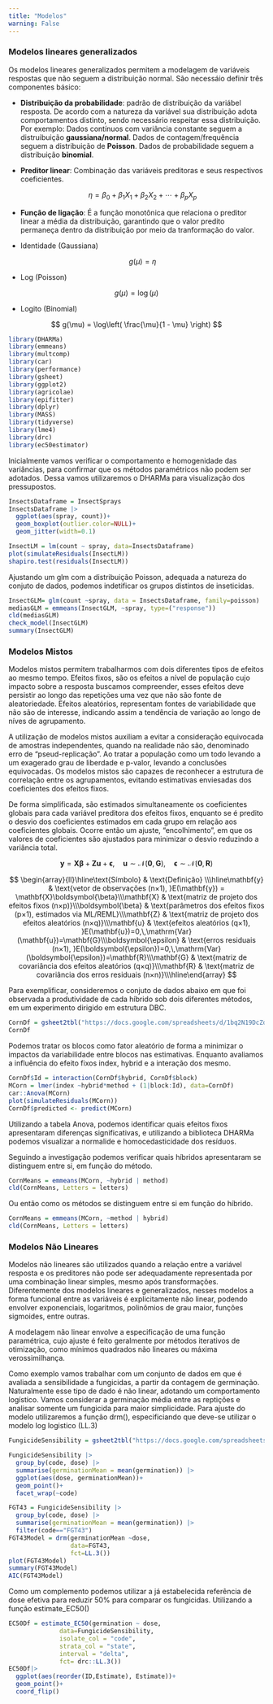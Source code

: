```yaml
---
title: "Modelos"
warning: False
---
```


### Modelos lineares generalizados

Os modelos lineares generalizados permitem a modelagem de variáveis respostas que não seguem a distribuição normal. São necessáio definir três componentes básico:

-   **Distribuição da probabilidade**: padrão de distribuição da variábel resposta. De acordo com a natureza da variável sua distribuição adota comportamentos distinto, sendo necessário respeitar essa distribuição. Por exemplo: Dados contínuos com variância constante seguem a distruibuição **gaussiana/normal**. Dados de contagem/frequência seguem a distribuição de **Poisson**. Dados de probabilidade seguem a distribuição **binomial**.

-   **Preditor linear**: Combinação das variáveis preditoras e seus respectivos coeficientes.

    $$
    \eta = \beta_0 + \beta_1 X_1 + \beta_2 X_2 + \cdots + \beta_p X_p
    $$

-   **Função de ligação**: É a função monotônica que relaciona o preditor linear a média da distribuição, garantindo que o valor predito permaneça dentro da distribuição por meio da tranformação do valor.

-   Identidade (Gaussiana)

    $$
    g(\mu) = \eta
    $$

-   Log (Poisson)

$$
g(\mu) = \log(\mu)
$$

-   Logito (Binomial)

$$
g(\mu) = \log\left( \frac{\mu}{1 - \mu} \right)
$$

```R
library(DHARMa)
library(emmeans)
library(multcomp)
library(car)
library(performance)
library(gsheet)
library(ggplot2)
library(agricolae)
library(epifitter)
library(dplyr)
library(MASS)
library(tidyverse)
library(lme4)
library(drc)
library(ec50estimator)
```

Inicialmente vamos verificar o comportamento e homogenidade das variâncias, para confirmar que os métodos paramétricos não podem ser adotados. Dessa vamos utilizaremos o DHARMa para visualização dos pressupostos.

```R
InsectsDataframe = InsectSprays
InsectsDataframe |>
  ggplot(aes(spray, count))+
  geom_boxplot(outlier.color=NULL)+
  geom_jitter(width=0.1)

InsectLM = lm(count ~ spray, data=InsectsDataframe)
plot(simulateResiduals(InsectLM))
shapiro.test(residuals(InsectLM))
```

Ajustando um glm com a distribuição Poisson, adequada a natureza do conjuto de dados, podemos indetificar os grupos distintos de inseticidas.

```R
InsectGLM= glm(count ~spray, data = InsectsDataframe, family=poisson)
mediasGLM = emmeans(InsectGLM, ~spray, type=("response"))
cld(mediasGLM)
check_model(InsectGLM)
summary(InsectGLM)
```

### Modelos Mistos

Modelos mistos permitem trabalharmos com dois diferentes tipos de efeitos ao mesmo tempo. Efeitos fixos, são os efeitos a nível de população cujo impacto sobre a resposta buscamos compreender, esses efeitos deve persistir ao longo das repetições uma vez que não são fonte de aleatoriedade. Efeitos aleatórios, representam fontes de variabilidade que não são de interesse, indicando assim a tendência de variação ao longo de níves de agrupamento.

A utilização de modelos mistos auxiliam a evitar a consideração equivocada de amostras independentes, quando na realidade não são, denominado erro de "pseud-replicação". Ao tratar a população como um todo levando a um exagerado grau de liberdade e p-valor, levando a conclusões equivocadas. Os modelos mistos são capazes de reconhecer a estrutura de correlação entre os agrupamentos, evitando estimativas enviesadas dos coeficientes dos efeitos fixos.

De forma simplificada, são estimados simultaneamente os coeficientes globais para cada variável preditora dos efeitos fixos, enquanto se é predito o desvio dos coeficientes estimados em cada grupo em relação aos coeficientes globais. Ocorre então um ajuste, "encolhimento", em que os valores de coeficientes são ajustados para minimizar o desvio reduzindo a variância total.

$$
\mathbf{y} = \mathbf{X}\boldsymbol{\beta} + \mathbf{Z}\boldsymbol{u} + \boldsymbol{\epsilon}, \quad \boldsymbol{u} \sim \mathcal{N}(\mathbf{0},\,\mathbf{G}), \quad \boldsymbol{\epsilon} \sim \mathcal{N}(\mathbf{0},\,\mathbf{R})
$$

$$
\begin{array}{ll}\hline\text{Símbolo} & \text{Definição} \\\hline\mathbf{y} & \text{vetor de observações (n×1), }E(\mathbf{y}) = \mathbf{X}\boldsymbol{\beta}\\\mathbf{X} & \text{matriz de projeto dos efeitos fixos (n×p)}\\\boldsymbol{\beta} & \text{parâmetros dos efeitos fixos (p×1), estimados via ML/REML}\\\mathbf{Z} & \text{matriz de projeto dos efeitos aleatórios (n×q)}\\\mathbf{u} & \text{efeitos aleatórios (q×1), }E(\mathbf{u})=0,\,\mathrm{Var}(\mathbf{u})=\mathbf{G}\\\boldsymbol{\epsilon} & \text{erros residuais (n×1), }E(\boldsymbol{\epsilon})=0,\,\mathrm{Var}(\boldsymbol{\epsilon})=\mathbf{R}\\\mathbf{G} & \text{matriz de covariância dos efeitos aleatórios (q×q)}\\\mathbf{R} & \text{matriz de covariância dos erros residuais (n×n)}\\\hline\end{array}
$$

Para exemplificar, consideremos o conjuto de dados abaixo em que foi observada a produtividade de cada híbrido sob dois diferentes métodos, em um experimento dirigido em estrutura DBC.

```R
CornDf = gsheet2tbl("https://docs.google.com/spreadsheets/d/1bq2N19DcZdtax2fQW9OHSGMR0X2__Z9T/edit?gid=1345524759#gid=1345524759")
CornDf
```

Podemos tratar os blocos como fator aleatório de forma a minimizar o impactos da variabilidade entre blocos nas estimativas. Enquanto avaliamos a influência do efeito fixos index, hybrid e a interação dos mesmo.

```R
CornDf$Id = interaction(CornDf$hybrid, CornDf$block)
MCorn = lmer(index ~hybrid*method + (1|block:Id), data=CornDf)
car::Anova(MCorn)
plot(simulateResiduals(MCorn))
CornDf$predicted <- predict(MCorn)
```

Utilizando a tabela Anova, podemos identificar quais efeitos fixos apresentaram diferenças significativas, e utilizando a biblioteca DHARMa podemos visualizar a normalide e homocedasticidade dos resíduos.

Seguindo a investigação podemos verificar quais híbridos apresentaram se distinguem entre si, em função do método.

```R
CornMeans = emmeans(MCorn, ~hybrid | method)
cld(CornMeans, Letters = letters)
```

Ou então como os métodos se distinguem entre si em função do híbrido.

```R
CornMeans = emmeans(MCorn, ~method | hybrid)
cld(CornMeans, Letters = letters)
```

### Modelos Não Lineares

Modelos não lineares são utilizados quando a relação entre a variável resposta e os preditores não pode ser adequadamente representada por uma combinação linear simples, mesmo após transformações. Diferentemente dos modelos lineares e generalizados, nesses modelos a forma funcional entre as variáveis é explicitamente não linear, podendo envolver exponenciais, logaritmos, polinômios de grau maior, funções sigmoides, entre outras.

A modelagem não linear envolve a especificação de uma função paramétrica, cujo ajuste é feito geralmente por métodos iterativos de otimização, como mínimos quadrados não lineares ou máxima verossimilhança.

Como exemplo vamos trabalhar com um conjunto de dados em que é avaliada a sensibilidade a fungicidas, a partir da contagem de germinação. Naturalmente esse tipo de dado é não linear, adotando um comportamento logístico. Vamos considerar a germinação média entre as reptições e analisar somente um fungicida para maior simplicidade. Para ajuste do modelo utilizaremos a função drm(), especificiando que deve-se utilizar o modelo log logistico (LL.3)

```R
FungicideSensibility = gsheet2tbl("https://docs.google.com/spreadsheets/d/1bq2N19DcZdtax2fQW9OHSGMR0X2__Z9T/edit?gid=465348652#gid=465348652")

FungicideSensibility |> 
  group_by(code, dose) |>
  summarise(germinationMean = mean(germination)) |>
  ggplot(aes(dose, germinationMean))+
  geom_point()+
  facet_wrap(~code)

FGT43 = FungicideSensibility |> 
  group_by(code, dose) |>
  summarise(germinationMean = mean(germination)) |>
  filter(code=="FGT43")
FGT43Model = drm(germinationMean ~dose,
                 data=FGT43,
                 fct=LL.3())
plot(FGT43Model)
summary(FGT43Model)
AIC(FGT43Model)
```

Como um complemento podemos utilizar a já estabelecida referência de dose efetiva para reduzir 50% para comparar os fungicidas. Utilizando a função estimate_EC50()

```R
EC50Df = estimate_EC50(germination ~ dose,
              data=FungicideSensibility,
              isolate_col = "code",
              strata_col = "state",
              interval = "delta",
              fct= drc::LL.3())
EC50Df|>
  ggplot(aes(reorder(ID,Estimate), Estimate))+
  geom_point()+
  coord_flip()
```
